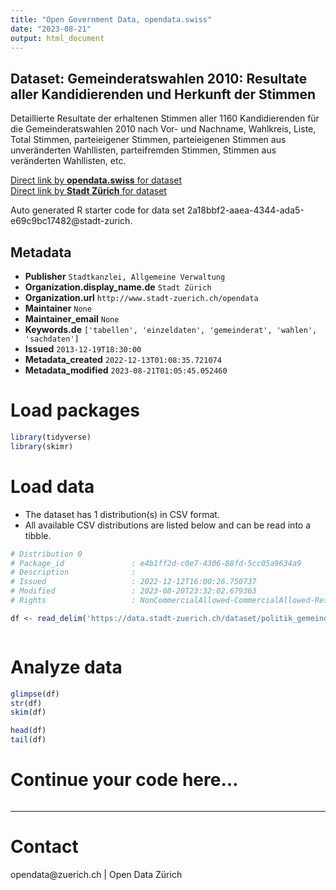 ```yaml
---
title: "Open Government Data, opendata.swiss"
date: "2023-08-21"
output: html_document
---
```


## Dataset: Gemeinderatswahlen 2010: Resultate aller Kandidierenden und Herkunft der Stimmen

Detaillierte Resultate der erhaltenen Stimmen aller 1160 Kandidierenden für die Gemeinderatswahlen 2010 nach Vor- und Nachname, Wahlkreis, Liste, Total Stimmen, parteieigener Stimmen, parteieigenen Stimmen aus unveränderten Wahllisten, parteifremden Stimmen, Stimmen aus veränderten Wahllisten, etc.

[Direct link by **opendata.swiss** for dataset](https://opendata.swiss/de/dataset/gemeinderatswahlen-2010-resultate-aller-kandidierenden-und-herkunft-der-stimmen1)<br>
[Direct link by **Stadt Zürich** for dataset](https://data.stadt-zuerich.ch/dataset/politik_gemeinderatswahlen_2010_resultate)

Auto generated R starter code for data set 2a18bbf2-aaea-4344-ada5-e69c9bc17482@stadt-zurich.

## Metadata

- **Publisher** `Stadtkanzlei, Allgemeine Verwaltung`
- **Organization.display_name.de** `Stadt Zürich`
- **Organization.url** `http://www.stadt-zuerich.ch/opendata`
- **Maintainer** `None`
- **Maintainer_email** `None`
- **Keywords.de** `['tabellen', 'einzeldaten', 'gemeinderat', 'wahlen', 'sachdaten']`
- **Issued** `2013-12-19T18:30:00`
- **Metadata_created** `2022-12-13T01:08:35.721074`
- **Metadata_modified** `2023-08-21T01:05:45.052460`


# Load packages

```r

library(tidyverse)
library(skimr)

```

# Load data

-   The dataset has 1 distribution(s) in CSV format.
-   All available CSV distributions are listed below and can be read into a tibble.

```r

# Distribution 0
# Package_id               : e4b1ff2d-c0e7-4306-88fd-5cc05a9634a9
# Description              : 
# Issued                   : 2022-12-12T16:00:26.750737
# Modified                 : 2023-08-20T23:32:02.679363
# Rights                   : NonCommercialAllowed-CommercialAllowed-ReferenceNotRequired

df <- read_delim('https://data.stadt-zuerich.ch/dataset/politik_gemeinderatswahlen_2010_resultate/download/GRW_2010_resultate_kandidierende_und_herkunft_der_stimmen.csv')



```

# Analyze data

```r

glimpse(df)
str(df)
skim(df)

head(df)
tail(df)

```

# Continue your code here...

```r

```

------------------------------------------------------------------------

# Contact

opendata@zuerich.ch | Open Data Zürich
